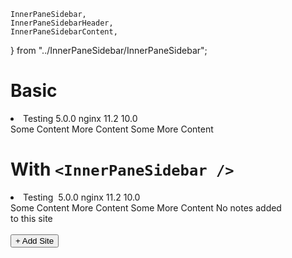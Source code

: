 	InnerPaneSidebar,
	InnerPaneSidebarHeader,
	InnerPaneSidebarContent,
} from "../InnerPaneSidebar/InnerPaneSidebar";

<Meta title="Modules/SiteInfoInnerPane" component={SiteInfoInnerPane} />

# Basic

<Canvas>
	<Story name="Basic">
        <SiteInfoInnerPane>
            <TableList>
                <li className="SiteInfoEnvironment">
                    <TableList stripes={false}>
                        <TableListRow label="Local Environment" className="LocalEnvironment">
                            Testing&nbsp;<span className="--Color--Gray75">5.0.0</span>
                        </TableListRow>
                        <TableListRow label="Web Server">nginx</TableListRow>
                        <TableListRow label="PHP Version">11.2</TableListRow>
                        <TableListRow label="MySQL Version">10.0</TableListRow>
                    </TableList>
                </li>
                <TableListRow label="Label">Some Content</TableListRow>
                <TableListRow label="Another Label">More Content</TableListRow>
                <TableListRow label="And Another Label">Some More Content</TableListRow>
            </TableList>
        </SiteInfoInnerPane>
	</Story>
</Canvas>

# With `<InnerPaneSidebar />`

<Canvas>
	<Story name="With InnerPaneSidebar">
        	<SiteInfoInnerPane>
                <TableList>
                    <li className="SiteInfoEnvironment">
                        <TableList stripes={false}>
                            <TableListRow label="Local Environment" className="LocalEnvironment">
                                Testing&nbsp;
                                <span className="--Color--Gray75">5.0.0</span>
                            </TableListRow>
                            <TableListRow label="Web Server">nginx</TableListRow>
                            <TableListRow label="PHP Version">11.2</TableListRow>
                            <TableListRow label="MySQL Version">10.0</TableListRow>
                        </TableList>
                    </li>
                    <TableListRow label="Label">Some Content</TableListRow>
                    <TableListRow label="Another Label">More Content</TableListRow>
                    <TableListRow label="And Another Label">Some More Content</TableListRow>
                </TableList>
                <InnerPaneSidebar>
                    <InnerPaneSidebarHeader title="Notes" />
                    <InnerPaneSidebarContent>
                        <EmptyArea border={false}>
                            No notes added<br />
                            to this site<br /><br />
                            <Button>+ Add Site</Button>
                        </EmptyArea>
                    </InnerPaneSidebarContent>
                </InnerPaneSidebar>
        </SiteInfoInnerPane>
	</Story>
</Canvas>
